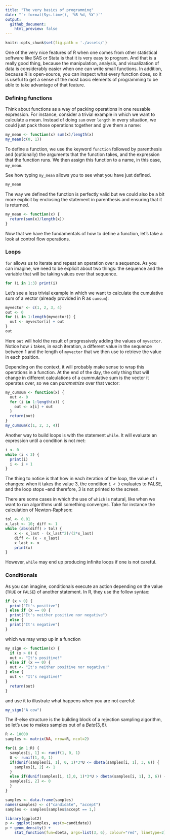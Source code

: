 ```yaml
--- 
title: "The very basics of programming"
date: "`r format(Sys.time(), '%B %d, %Y')`"
output: 
  github_document:
    html_preview: false
---
```


```r
knitr::opts_chunk$set(fig.path = './assets/')
```

One of the very nice features of R when one comes from other statistical software like SAS or Stata is that it is very easy to program. And that is a really good thing, because the manipulation, analysis, and visualization of data is considerably easier when one can write small functions. In addition, because R is open-source, you can inspect what every function does, so it is useful to get a sense of the most basic elements of programming to be able to take advantage of that feature.

### Defining functions

Think about functions as a way of packing operations in one reusable expression. For instance, consider a trivial example in which we want to calculate a mean. Instead of doing `sum` over `length` in every situation, we could just pack those operations together and give them a name:

```r
my_mean <- function(x) sum(x)/length(x)
my_mean(c(0, 1))
```

To define a function, we use the keyword `function` followed by parenthesis and (optionally) the arguments that the function takes, and the expression that the function runs. We then assign this function to a name, in this case, `my_mean`. 

See how typing `my_mean` allows you to see what you have just defined.

```r
my_mean
```

The way we defined the function is perfectly valid but we could also be a bit more explicit by enclosing the statement in parenthesis and ensuring that it is returned.

```r
my_mean <- function(x) {
  return(sum(x)/length(x))
}
```

Now that we have the fundamentals of how to define a function, let's take a look at control flow operations.

### Loops

`for` allows us to iterate and repeat an operation over a sequence. As you can imagine, we need to be explicit about two things: the sequence and the variable that will be taking values over that sequence. 

```r
for (i in 1:3) print(i)
```

Let's see a less trivial example in which we want to calculate the cumulative sum of a vector (already provided in R as `cumsum`):

```r
myvector <- c(1, 2, 3, 4)
out <- 0
for (i in 1:length(myvector)) {
  out <- myvector[i] + out
}
out
```

Here `out` will hold the result of progressively adding the values of `myvector`. Notice how `i` takes, in each iteration, a different value in the sequence between 1 and the length of `myvector` that we then use to retrieve the value in each position. 

Depending on the context, it will probably make sense to wrap this operations in a function. At the end of the day, the only thing that will change in different calculations of a cummulative sum is the vector it operates over, so we can _parametrize_ over that vector:


```r
my_cumsum <- function(x) {
  out <- 0
  for (i in 1:length(x)) {
    out <- x[i] + out
  }
  return(out)
}
my_cumsum(c(1, 2, 3, 4))
```

Another way to build loops is with the statement `while`. It will evaluate an expression until a condition is not met:

```r
i <- 0
while (i < 3) {
  print(i)
  i <- i + 1
}
```

The thing to notice is that how in each iteration of the loop, the value of `i` changes: when it takes the value 3, the condition `i < 3` evaluates to FALSE, and the loop stops --and therefore, 3 is not printed to the screen.

There are some cases in which the use of `which` is natural, like when we want to run algorithms until something converges. Take for instance the calculation of Newton-Raphson:

```r
tol <- 0.01
x_last <- 10; diff <- 1
while (abs(diff) > tol) {
    x <- x_last - (x_last^2)/(2*x_last)
    diff <- (x - x_last)
    x_last <- x
    print(x)
}
```

However, `while` may end up producing infinite loops if one is not careful.

### Conditionals

As you can imagine, conditionals execute an action depending on the value (`TRUE` or `FALSE`) of another statement. In R, they use the follow syntax:

```r
if (x > 0) {
  print("It's positive") 
} else if (x == 0) {
  print("It's neither positive nor negative")
} else {
  print("It's negative")
}
```

which we may wrap up in a function
```r
my_sign <- function(x) {
  if (x > 0) {
  out <- "It's positive!"
} else if (x == 0) {
  out <- "It's neither positive nor negative!"
} else {
  out <- "It's negative!"
}
  return(out)
}
```

and use it to illustrate what happens when you are not careful:
```r
my_sign("A cow")
```

The if-else structure is the building block of a rejection sampling algorithm, so let's use to makes samples out of a $Beta(3,6)$.
```r
R <- 10000
samples <- matrix(NA, nrow=R, ncol=2)

for(i in 1:R) {
  samples[i, 1] <- runif(1, 0, 1)
  U <- runif(1, 0, 1)
  if(dunif(samples[i, 1], 0, 1)*3*U <= dbeta(samples[i, 1], 3, 6)) {
    samples[i, 2] <- 1
  }
  else if(dunif(samples[i, 1],0, 1)*3*U > dbeta(samples[i, 1], 3, 6)) {
  samples[i, 2] <- 0
  }
}

samples <- data.frame(samples)
names(samples) <- c("candidate", "accept")
samples <- samples[samples$accept == 1,]

library(ggplot2)
p <- ggplot(samples, aes(x=candidate))
p + geom_density() + 
    stat_function(fun=dbeta, args=list(3, 6), colour="red", linetype=2)

```
